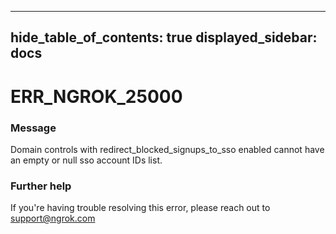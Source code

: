 

---
hide_table_of_contents: true
displayed_sidebar: docs
---


# ERR_NGROK_25000

### Message
Domain controls with redirect_blocked_signups_to_sso enabled cannot have an empty or null sso account IDs list.

<ErrorDetails />



### Further help
If you're having trouble resolving this error, please reach out to [support@ngrok.com](mailto:support@ngrok.com?subject=Help%20with%20ERR_NGROK_25000)

